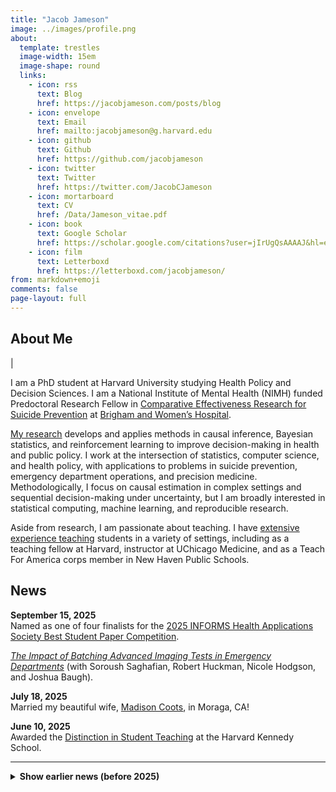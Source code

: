 ```yaml
---
title: "Jacob Jameson"
image: ../images/profile.png
about:
  template: trestles
  image-width: 15em
  image-shape: round
  links:
    - icon: rss
      text: Blog
      href: https://jacobjameson.com/posts/blog
    - icon: envelope
      text: Email
      href: mailto:jacobjameson@g.harvard.edu
    - icon: github
      text: Github
      href: https://github.com/jacobjameson
    - icon: twitter
      text: Twitter
      href: https://twitter.com/JacobCJameson
    - icon: mortarboard
      text: CV
      href: /Data/Jameson_vitae.pdf
    - icon: book
      text: Google Scholar
      href: https://scholar.google.com/citations?user=jIrUgQsAAAAJ&hl=en
    - icon: film
      text: Letterboxd
      href: https://letterboxd.com/jacobjameson/
from: markdown+emoji
comments: false
page-layout: full
---
```


## About Me

<div class="flex">
<p class="header-sub-title" id="word"></p>
<p class="header-sub-title blink">|</p>
</div>

I am a PhD student at Harvard University studying Health Policy and Decision Sciences. I am a National Institute of Mental Health (NIMH) funded Predoctoral Research Fellow in [Comparative Effectiveness Research for Suicide Prevention](https://causalab.sph.harvard.edu/suicideprevention/) at [Brigham and Women's Hospital](https://www.brighamandwomens.org).

[My research](research.qmd) develops and applies methods in causal inference, Bayesian statistics, and reinforcement learning to improve decision-making in health and public policy. I work at the intersection of statistics, computer science, and health policy, with applications to problems in suicide prevention, emergency department operations, and precision medicine. Methodologically, I focus on causal estimation in complex settings and sequential decision-making under uncertainty, but I am broadly interested in statistical computing, machine learning, and reproducible research.

Aside from research, I am passionate about teaching. I have [extensive experience teaching](teaching.qmd) students in a variety of settings, including as a teaching fellow at Harvard, instructor at UChicago Medicine, and as a Teach For America corps member in New Haven Public Schools. 

## News

<div class="news-block">
**September 15, 2025**  
Named as one of four finalists for the [2025 INFORMS Health Applications Society Best Student Paper Competition](https://connect.informs.org/discussion/finalists-of-the-2025-informs-has-best-student-paper-competition).  

[*The Impact of Batching Advanced Imaging Tests in Emergency Departments*](https://papers.ssrn.com/sol3/papers.cfm?abstract_id=5193207) (with Soroush Saghafian, Robert Huckman, Nicole Hodgson, and Joshua Baugh).
</div>

<div class="news-block">
**July 18, 2025**  
Married my beautiful wife, [Madison Coots](https://madisoncoots.com), in Moraga, CA!
</div>

<div class="news-block">
**June 10, 2025**  
Awarded the [Distinction in Student Teaching](/Data/Distinction Award 2025.pdf) at the Harvard Kennedy School.
</div>


---

<details>
<summary><strong>Show earlier news (before 2025)</strong></summary>

<div class="news-block">
**May 23, 2024**  
Awarded the [Distinction in Student Teaching](/Data/Distinction Award 2024.pdf) at the Harvard Kennedy School.
</div>

<div class="news-block">
**May 22, 2024**  
Awarded the [Dean’s Award for Excellence in Student Teaching](https://www.hks.harvard.edu/more/about/leadership-administration/academic-deans-office/slate/research-and-innovation/making/teaching#recipients) at the Harvard Kennedy School.  

[*Jameson Wins Student Teaching Awards*](https://chds.hsph.harvard.edu/jameson-wins-student-teaching-award/)
</div>


<div class="news-block">
**May 18, 2024**  
Awarded National Institute of Mental Health-Harvard T.H. Chan School of Public Health [T32 Predoctoral Fellowship in Comparative Effectiveness Research for Suicide Risk Prevention](https://causalab.sph.harvard.edu/suicideprevention/).
</div>

<div class="news-block">
**February 15, 2024**  
Selected to be a [Center for Health Decision Science Educational Innovation Scholar](https://chds.hsph.harvard.edu/chds-welcomes-new-educational-innovation-scholar/).
</div>

<div class="news-block">
**February 8, 2024**  
Awarded the [2024 Howard Raiffa Award](https://chds.hsph.harvard.edu/2024-raiffa-fund-awards/) by the Harvard Center for Risk Analysis.
</div>

<div class="news-block">
**September 9, 2023**  
Named as one of four finalists for the [INFORMS Public Sector Operations Research Best Video Award](https://connect.informs.org/discussion/psor-best-paper-and-best-video-competition-results).  

[*Improving Emergency Department Flow*](https://www.youtube.com/watch?v=do6j8G9qUoM) (with Soroush Saghafian and Nicole Hodgson).
</div>

<div class="news-block">
**January 9, 2023**  
Awarded the [2023 Howard Raiffa Award](https://chds.hsph.harvard.edu/jameson-receives-raiffa-award/).
</div>

</details>



<script>
const words = ["Data scientist  ", "Teacher  ", "Health policy researcher  ", "Decision scientist  "];
let i = 0;
let timer;

function typingEffect() {
let word = words[i].split("");
var loopTyping = function() {
if (word.length > 0) {
document.getElementById('word').innerHTML += word.shift();
} else {
deletingEffect();
return false;
};
timer = setTimeout(loopTyping, 100);
};
loopTyping();
};

function deletingEffect() {
let word = words[i].split("");
var loopDeleting = function() {
if (word.length > 0) {
word.pop();
document.getElementById('word').innerHTML = word.join("");
} else {
if (words.length > (i + 1)) {
i++;
} else {
i = 0;
};
typingEffect();
return false;
};
timer = setTimeout(loopDeleting, 80);
};
loopDeleting();
};

typingEffect();

</script>


